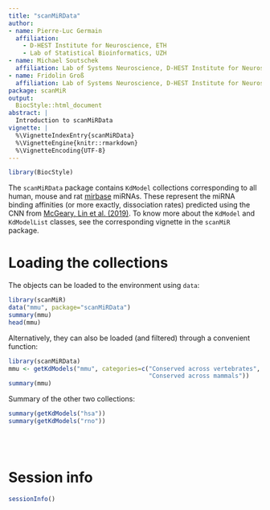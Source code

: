 ```yaml
---
title: "scanMiRData"
author: 
- name: Pierre-Luc Germain
  affiliation:
    - D-HEST Institute for Neuroscience, ETH
    - Lab of Statistical Bioinformatics, UZH
- name: Michael Soutschek
  affiliation: Lab of Systems Neuroscience, D-HEST Institute for Neuroscience, ETH
- name: Fridolin Groß
  affiliation: Lab of Systems Neuroscience, D-HEST Institute for Neuroscience, ETH
package: scanMiR
output:
  BiocStyle::html_document
abstract: |
  Introduction to scanMiRData
vignette: |
  %\VignetteIndexEntry{scanMiRData}
  %\VignetteEngine{knitr::rmarkdown}
  %\VignetteEncoding{UTF-8}
---
```


```r
library(BiocStyle)
```

The `scanMiRData` package contains `KdModel` collections corresponding to all human, mouse and rat [mirbase](http:/mirbase.org/) miRNAs. These represent the miRNA binding affinities (or more exactly, dissociation rates) predicted using the CNN from [McGeary, Lin et al. (2019)](https://dx.doi.org/10.1126/science.aav1741). To know more about the `KdModel` and `KdModelList` classes, see the corresponding vignette in the `scanMiR` package.

# Loading the collections

The objects can be loaded to the environment using `data`:

```r
library(scanMiR)
data("mmu", package="scanMiRData")
summary(mmu)
head(mmu)
```

Alternatively, they can also be loaded (and filtered) through a convenient function:

```r
library(scanMiRData)
mmu <- getKdModels("mmu", categories=c("Conserved across vertebrates", 
                                       "Conserved across mammals"))
summary(mmu)
```
Summary of the other two collections:

```r
summary(getKdModels("hsa"))
summary(getKdModels("rno"))
```

<br/><br/>

# Session info {.unnumbered}

```r
sessionInfo()
```

